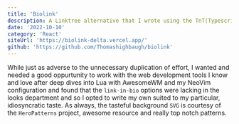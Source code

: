```yaml
---
title: 'Biolink'
description: A Linktree alternative that I wrote using the TnT(Typescript React, Next.js & Tailwind.css) combo that fits my personal style better than any third party options and saves me a whole lot of excess typing / tedious copy pasting.
date: '2022-10-10'
category: 'React'
siteUrl: 'https://biolink-delta.vercel.app/'
github: 'https://github.com/Thomashighbaugh/biolink'
---
```


While just as adverse to the unnecessary duplication of effort, I wanted and needed a good oppurtunity to work with the web development tools I know and love after deep dives into Lua with AwesomeWM and my NeoVim configuration and found that the `link-in-bio` options were lacking in the looks department and so I opted to write my own suited to my particular, idiosyncratic taste. As always, the tasteful background `SVG` is courtesy of the `HeroPatterns` project, awesome resource and really top notch patterns.
